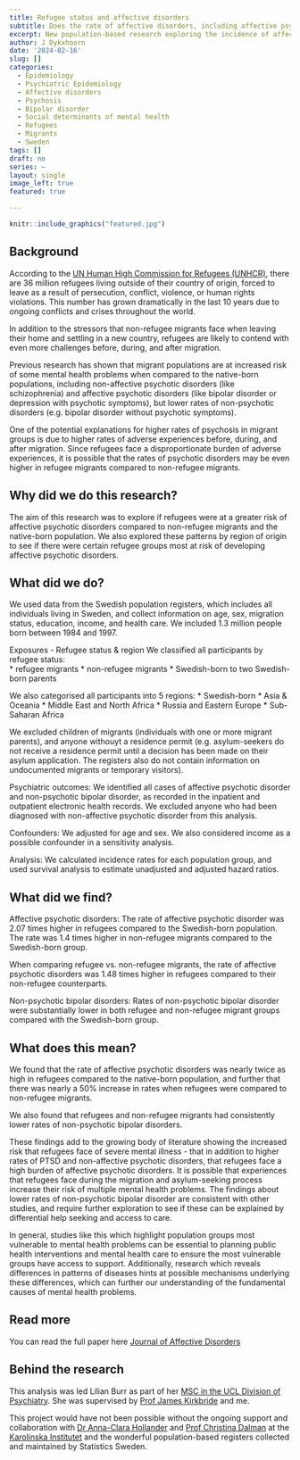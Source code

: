 ```yaml
---
title: Refugee status and affective disorders
subtitle: Does the rate of affective disorders, including affective psychotic disorders and non-psychotic bipolar disorder vary across refugee, migrant, and native-born groups?  
excerpt: New population-based research exploring the incidence of affective disorders, published in the Journal of Affective Disorders. 
author: J Dykxhoorn
date: '2024-02-16'
slug: []
categories:
  - Epidemiology
  - Psychiatric Epidemiology 
  - Affective disorders
  - Psychosis
  - Bipolar disorder
  - Social determinants of mental health
  - Refugees 
  - Migrants
  - Sweden
tags: []
draft: no
series: ~
layout: single
image_left: true
featured: true

---
```


```r
knitr::include_graphics("featured.jpg")
```

## Background
According to the [UN Human High Commission for Refugees (UNHCR)](https://www.unhcr.org/refugee-statistics/), there are 36 million refugees living outside of their country of origin, forced to leave as a result of persecution, conflict, violence, or human rights violations. This number has grown dramatically in the last 10 years due to ongoing conflicts and crises throughout the world. 

In addition to the stressors that non-refugee migrants face when leaving their home and settling in a new country, refugees are likely to contend with even more challenges before, during, and after migration. 

Previous research has shown that migrant populations are at increased risk of some mental health problems when compared to the native-born populations, including non-affective psychotic disorders (like schizophrenia) and affective psychotic disorders (like bipolar disorder or depression with psychotic symptoms), but lower rates of non-psychotic disorders (e.g. bipolar disorder without psychotic symptoms). 

One of the potential explanations for higher rates of psychosis in migrant groups is due to higher rates of adverse experiences before, during, and after migration. Since refugees face a disproportionate burden of adverse experiences, it is possible that the rates of psychotic disorders may be even higher in refugee migrants compared to non-refugee migrants. 

## Why did we do this research?
The aim of this research was to explore if refugees were at a greater risk of affective psychotic disorders compared to non-refugee migrants and the native-born population. We also explored these patterns by region of origin to see if there were certain refugee groups most at risk of developing affective psychotic disorders. 

## What did we do? 
We used data from the Swedish population registers, which includes all individuals living in Sweden, and collect information on age, sex, migration status, education, income, and health care. We included 1.3 million people born between 1984 and 1997. 

Exposures - Refugee status & region
We classified all participants by refugee status:  
* refugee migrants
* non-refugee migrants
* Swedish-born to two Swedish-born parents 

We also categorised all participants into 5 regions: 
* Swedish-born
* Asia & Oceania
* Middle East and North Africa
* Russia and Eastern Europe
* Sub-Saharan Africa 

We excluded children of migrants (individuals with one or more migrant parents), and anyone withouyt a residence permit (e.g. asylum-seekers do not receive a residence permit until a decision has been made on their asylum application. The registers also do not contain information on undocumented migrants or temporary visitors). 

Psychiatric outcomes: We identified all cases of affective psychotic disorder and non-psychotic bipolar disorder, as recorded in the inpatient and outpatient electronic health records. We excluded anyone who had been diagnosed with non-affective psychotic disorder from this analysis. 

Confounders: We adjusted for age and sex. We also considered income as a possible confounder in a sensitivity analysis. 

Analysis: We calculated incidence rates for each population group, and used survival analysis to estimate unadjusted and adjusted hazard ratios.

## What did we find?
Affective psychotic disorders: The rate of affective psychotic disorder was 2.07 times higher in refugees compared to the Swedish-born population. The rate was 1.4 times higher in non-refugee migrants compared to the Swedish-born group. 

When comparing refugee vs. non-refugee migrants, the rate of affective psychotic disorders was 1.48 times higher in refugees compared to their non-refugee counterparts. 
 
Non-psychotic bipolar disorders: Rates of non-psychotic bipolar disorder were substantially lower in both refugee and non-refugee migrant groups compared with the Swedish-born group. 

## What does this mean? 
We found that the rate of affective psychotic disorders was nearly twice as high in refugees compared to the native-born population, and further that there was nearly a 50% increase in rates when refugees were compared to non-refugee migrants. 

We also found that refugees and non-refugee migrants had consistently lower rates of non-psychotic bipolar disorders. 

These findings add to the growing body of literature showing the increased risk that refugees face of severe mental illness - that in addition to higher rates of PTSD and non-affective psychotic disorders, that refugees face a high burden of affective psychotic disorders. It is possible that experiences that refugees face during the migration and asylum-seeking process increase their risk of multiple mental health problems. The findings about lower rates of non-psychotic bipolar disorder are consistent with other studies, and require further exploration to see if these can be explained by differential help seeking and access to care. 

In general, studies like this which highlight population groups most vulnerable to mental health problems can be essential to planning public health interventions and mental health care to ensure the most vulnerable groups have access to support. Additionally, research which reveals differences in patterns of diseases hints at possible mechanisms underlying these differences, which can further our understanding of the fundamental causes of mental health problems. 


## Read more
You can read the full paper here [Journal of Affective Disorders](https://authors.elsevier.com/c/1ibzhbXYiu-h5)

## Behind the research
This analysis was led Lilian Burr as part of her [MSC in the UCL Division of Psychiatry](https://www.ucl.ac.uk/psychiatry/study/postgraduate-taught-degrees). She was supervised by [Prof James Kirkbride](https://profiles.ucl.ac.uk/43555) and me. 

This project would have not been possible without the ongoing support and collaboration with [Dr Anna-Clara Hollander](https://ki.se/en/people/anna-clara-hollander) and [Prof Christina Dalman](https://ki.se/en/people/christina-dalman) at the [Karolinska Institutet](https://ki.se/en) and the wonderful population-based registers collected and maintained by Statistics Sweden.

